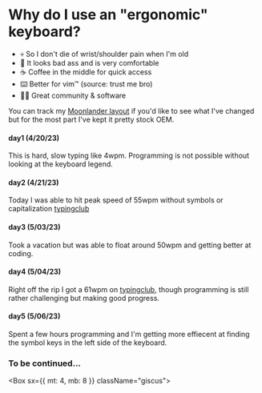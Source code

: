 
# Why do I use an "ergonomic" keyboard? 

- 💀 So I don't die of wrist/shoulder pain when I'm old
- 🎨 It looks bad ass and is very comfortable 
- ☕ Coffee in the middle for quick access
- ⌨️  Better for vim™ (source: trust me bro)
- 🧑‍💻 Great community & software

You can track my [Moonlander layout](https://configure.zsa.io/moonlander/layouts/Qj4BD/latest/0) if you'd like to see what I've changed but for the most part I've kept it pretty stock OEM.

#### day1 (4/20/23)

This is hard, slow typing like 4wpm. Programming is not possible without looking at the keyboard legend.

#### day2 (4/21/23)

Today I was able to hit peak speed of 55wpm without symbols or capitalization [typingclub](https://typingclub.com)

#### day3 (5/03/23)
Took a vacation but was able to float around 50wpm and getting better at coding.

#### day4 (5/04/23)
Right off the rip I got a 61wpm on [typingclub](https://typingclub.com), though programming is still rather challenging but making good progress.

#### day5 (5/06/23)
Spent a few hours programming and I'm getting more effiecent at finding the symbol keys in the left side of the keyboard.

### To be continued... 
<Box sx={{ mt: 4, mb: 8 }} className="giscus">
  <GiscusComponent
    repo="Hacksore/Hacksore"
    repoId="MDEwOlJlcG9zaXRvcnkzNDExNDE2OTY"
    category="General"
    categoryId="DIC_kwDOEJiE_c4CSRHB"
    theme="dark"
    mapping="title"
    reactionsEnabled="1"
    emitMetadata="0"
    inputPosition="bottom"
    lang="en"
  />
</Box>
